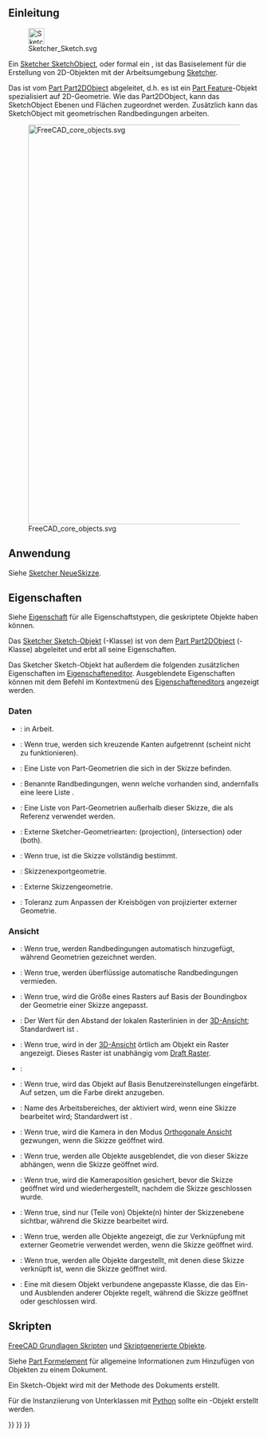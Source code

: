 <languages/>
{{TOCright}}

<span id="Introduction"></span>
== Einleitung ==

[[File:Sketcher_Sketch.svg|32px]]

Ein [[Sketcher_SketchObject/de|Sketcher SketchObject]], oder formal ein {{incode|Sketcher::SketchObject}}, ist das Basiselement für die Erstellung von 2D-Objekten mit der Arbeitsumgebung [[Sketcher_Workbench/de|Sketcher]].

Das {{incode|Sketcher::SketchObject}} ist vom [[Part_Part2DObject/de|Part Part2DObject]] abgeleitet, d.h. es ist ein [[Part Feature/de|Part Feature]]-Objekt spezialisiert auf 2D-Geometrie. Wie das Part2DObject, kann das SketchObject Ebenen und Flächen zugeordnet werden. Zusätzlich kann das SketchObject mit geometrischen Randbedingungen arbeiten.

[[File:FreeCAD_core_objects.svg|800px]]

{{Caption|Vereinfachtes Diagramm der Beziehungen zwischen den Kernobjekten in FreeCAD}}

<span id="Usage"></span>
==Anwendung==

Siehe [[Sketcher_NewSketch/de|Sketcher NeueSkizze]].

<span id="Properties"></span>
==Eigenschaften==

Siehe [[Property/de|Eigenschaft]] für alle Eigenschaftstypen, die geskriptete Objekte haben können.

Das [[Sketcher_SketchObject/de|Sketcher Sketch-Objekt]] ({{incode|Sketcher::SketchObject}}-Klasse) ist von dem [[Part_Part2DObject/de|Part Part2DObject]] ({{incode|Part::Part2DObject}}-Klasse) abgeleitet und erbt all seine Eigenschaften.

Das Sketcher Sketch-Objekt hat außerdem die folgenden zusätzlichen Eigenschaften im [[Property_editor/de|Eigenschafteneditor]]. Ausgeblendete Eigenschaften können mit dem Befehl {{MenuCommand|Ausgeblendete anzeigen}} im Kontextmenü des [[Property_editor/de|Eigenschafteneditors]] angezeigt werden.

<span id="Data"></span>
=== Daten ===

{{TitleProperty|Basis}}

* {{PropertyData/de|Internal Shape|PartShape|Hidden}}: in Arbeit.

{{TitleProperty|Internal Geometry}}

* {{PropertyData/de|Make Internals|Bool}}: Wenn true, werden sich kreuzende Kanten aufgetrennt (scheint nicht zu funktionieren).

{{TitleProperty|Sketch}}

* {{PropertyData/de|Geometry|GeometryList|Hidden}}: Eine Liste von Part-Geometrien die sich in der Skizze befinden.
* {{PropertyData/de|Constraints|}}: Benannte Randbedingungen, wenn welche vorhanden sind, andernfalls eine leere Liste {{incode|[]}}.
* {{PropertyData/de|External Geometry|LinkSubList|ReadOnly}}: Eine Liste von Part-Geometrien außerhalb dieser Skizze, die als Referenz verwendet werden.
* {{PropertyData/de|External Types|IntegerList|Hidden}}: Externe Sketcher-Geometriearten: {{Value|0}} (projection), {{Value|1}} (intersection) oder {{Value|2}} (both). {{Version/de|1.1}}
* {{PropertyData/de|Fully Constrained|Bool|Hidden, ReadOnly}}: Wenn true, ist die Skizze vollständig bestimmt.
* {{PropertyData/de|Exports|LinkListHidden|Hidden}}: Skizzenexportgeometrie.
* {{PropertyData/de|External Geo|GeometryList|Hidden}}: Externe Skizzengeometrie.
* {{PropertyData/de|Arc Fit Tolerance|Precision}}: Toleranz zum Anpassen der Kreisbögen von projizierter externer Geometrie.

<span id="View"></span>
=== Ansicht ===

{{TitleProperty|Auto Constraints}}

* {{PropertyView/de|Autoconstraints|Bool}}: Wenn true, werden Randbedingungen automatisch hinzugefügt, während Geometrien gezeichnet werden.
* {{PropertyView/de|Avoid Redundant|Bool}}: Wenn true, werden überflüssige automatische Randbedingungen vermieden.

{{TitleProperty|Grid}}

* {{PropertyView/de|Grid Auto|Bool}}: Wenn true, wird die Größe eines Rasters auf Basis der Boundingbox der Geometrie einer Skizze angepasst.
* {{PropertyView/de|Grid Size|Length}}: Der Wert für den Abstand der lokalen Rasterlinien in der [[3D_view/de|3D-Ansicht]]; Standardwert ist {{value|10 mm}}.
* {{PropertyView/de|Show Grid|Bool}}: Wenn true, wird in der [[3D_view/de|3D-Ansicht]] örtlich am Objekt ein Raster angezeigt. Dieses Raster ist unabhängig vom [[Draft_ToggleGrid/de|Draft Raster]].

{{TitleProperty|Layers}}

* {{PropertyView/de|Visual Layer List|BadType}}:

{{TitleProperty|Object Style}}

* {{PropertyView/de|Auto Color|Bool}}: Wenn true, wird das Objekt auf Basis Benutzereinstellungen eingefärbt. Auf {{False}} setzen, um die Farbe direkt anzugeben.

{{TitleProperty|Visibility automation}}

* {{PropertyView/de|Editing Workbench|String}}: Name des Arbeitsbereiches, der aktiviert wird, wenn eine Skizze bearbeitet wird; Standardwert ist {{value|SketcherWorkbench}}.
* {{PropertyView/de|Force Ortho|Bool}}: Wenn true, wird die Kamera in den Modus [[Std_OrthographicCamera/de|Orthogonale Ansicht]] gezwungen, wenn die Skizze geöffnet wird.
* {{PropertyView/de|Hide Dependent|Bool}}: Wenn true, werden alle Objekte ausgeblendet, die von dieser Skizze abhängen, wenn die Skizze geöffnet wird.
* {{PropertyView/de|Restore Camera|Bool}}: Wenn true, wird die Kameraposition gesichert, bevor die Skizze geöffnet wird und wiederhergestellt, nachdem die Skizze geschlossen wurde.
* {{PropertyView/de|Section View|Bool}}: Wenn true, sind nur (Teile von) Objekte(n) hinter der Skizzenebene sichtbar, während die Skizze bearbeitet wird.
* {{PropertyView/de|Show Links|Bool}}: Wenn true, werden alle Objekte angezeigt, die zur Verknüpfung mit externer Geometrie verwendet werden, wenn die Skizze geöffnet wird.
* {{PropertyView/de|Show Support|Bool}}: Wenn true, werden alle Objekte dargestellt, mit denen diese Skizze verknüpft ist, wenn die Skizze geöffnet wird.
* {{PropertyView/de|Tempo Vis|PythonObject|Hidden}}: Eine mit diesem Objekt verbundene angepasste Klasse, die das Ein- und Ausblenden anderer Objekte regelt, während die Skizze geöffnet oder geschlossen wird.

<span id="Scripting"></span>
== Skripten ==

{{Emphasis|Siehe auch:}} [[FreeCAD_Scripting_Basics/de|FreeCAD Grundlagen Skripten]] und [[Scripted_objects/de|Skriptgenerierte Objekte]].

Siehe [[Part_Feature/de|Part Formelement]] für allgemeine Informationen zum Hinzufügen von Objekten zu einem Dokument.

Ein Sketch-Objekt wird mit der {{incode|addObject()}} Methode des Dokuments erstellt.

{{Code|code=
import FreeCAD as App

doc = App.newDocument()
obj = App.ActiveDocument.addObject("Sketcher::SketchObject", "Sketch")
obj.Label = "Custom label"
}}

Für die Instanziierung von Unterklassen mit [[Python/de|Python]] sollte ein {{incode|Sketcher::SketchObjectPython}}-Objekt erstellt werden.

{{Code|code=
import FreeCAD as App

doc = App.newDocument()
obj = App.ActiveDocument.addObject("Sketcher::SketchObjectPython", "CustomSketch")
obj.Label = "Custom label"
}}


{{Sketcher_Tools_navi{{#translation:}}}}
{{Document_objects_navi{{#translation:}}}}
{{Userdocnavi{{#translation:}}}}
